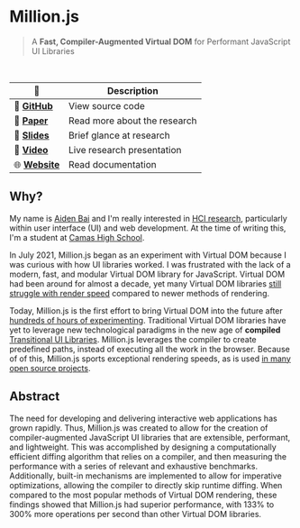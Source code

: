 
# Million.js

> A **Fast, Compiler-Augmented Virtual DOM** for Performant JavaScript UI Libraries

<br />

| 🔗                                                                                                                                                                                            | Description                  |
| --------------------------------------------------------------------------------------------------------------------------------------------------------------------------------------------- | ---------------------------- |
| 💽 [**GitHub**](https://github.com/aidenybai/million)                                                                                                                                         | View source code             |
| 📝 [**Paper**](https://arxiv.org/abs/2202.08409v1)                                                                                                                                            | Read more about the research |
| 🚧 [**Slides**](<](https://docs.google.com/presentation/d/e/2PACX-1vQ5ChzziKq1rgjKP0PvMVjJwd4x8_H0EdNbeUQmMzG7k8k3AloQRm86D9aEuvwzz2GtPW6JCiRTx_9P/pub?start=false&loop=false&delayms=3000)>) | Brief glance at research     |
| 🌇 [**Video**](https://youtu.be/1cxX6irCMj0)                                                                                                                                                  | Live research presentation   |
| 🌐 [**Website**](https://million.js.org/)                                                                                                                                                     | Read documentation           |

## Why?

My name is [Aiden Bai](https://aidenybai.com) and I'm really interested in [HCI research](https://en.wikipedia.org/wiki/Human%E2%80%93computer_interaction), particularly within user interface (UI) and web development. At the time of writing this, I'm a student at [Camas High School](https://camas.wednet.edu/schools/chs/).

In July 2021, Million.js began as an experiment with Virtual DOM because I was curious with how UI libraries worked. I was frustrated with the lack of a modern, fast, and modular Virtual DOM library for JavaScript. Virtual DOM had been around for almost a decade, yet many Virtual DOM libraries [still struggle with render speed](https://krausest.github.io/js-framework-benchmark/current.html) compared to newer methods of rendering.

Today, Million.js is the first effort to bring Virtual DOM into the future after [hundreds of hours of experimenting](https://github.com/aidenybai/million/graphs/commit-activity). Traditional Virtual DOM libraries have yet to leverage new technological paradigms in the new age of **compiled** [Transitional UI Libraries](https://www.youtube.com/watch?v=860d8usGC0o). Million.js leverages the compiler to create predefined paths, instead of executing all the work in the browser. Because of of this, Million.js sports <Link href="/benchmarks">exceptional rendering speeds</Link>, as is used [in many open source projects](https://github.com/aidenybai/million#acknowledgments).

## Abstract

The need for developing and delivering interactive web applications has grown rapidly. Thus, Million.js was created to allow for the creation of compiler-augmented JavaScript UI libraries that are extensible, performant, and lightweight. This was accomplished by designing a computationally efficient diffing algorithm that relies on a compiler, and then measuring the performance with a series of relevant and exhaustive benchmarks. Additionally, built-in mechanisms are implemented to allow for imperative optimizations, allowing the compiler to directly skip runtime diffing. When compared to the most popular methods of Virtual DOM rendering, these findings showed that Million.js had superior performance, with 133% to 300% more operations per second than other Virtual DOM libraries.

